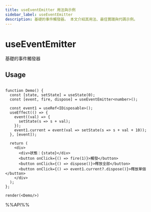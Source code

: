 ```yaml
---
title: useEventEmitter 用法與示例
sidebar_label: useEventEmitter
description: 基礎的事件觸發器。 本文介紹其用法、最佳實踐與代碼示例。
---
```

# useEventEmitter

基礎的事件觸發器

## Usage

```tsx live noInline

function Demo() {
  const [state, setState] = useState(0);
  const [event, fire, dispose] = useEventEmitter<number>();

  const event1 = useRef<IDisposable>();
  useEffect(() => {
    event((val) => {
      setState(s => s + val);
    });
    event1.current = event(val => setState(s => s + val + 10));
  }, [event]);

  return (
    <div>
      <div>狀態：{state}</div>
      <button onClick={() => fire(1)}>觸發</button>
      <button onClick={() => dispose()}>釋放全部</button>
      <button onClick={() => event1.current?.dispose()}>釋放單個</button>
    </div>
  );
};

render(<Demo/>)
```

%%API%%